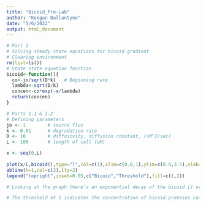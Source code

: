 ```yaml
---
title: "Bicoid_Pre-Lab"
author: "Keegan Ballantyne"
date: "5/6/2022"
output: html_document
---
```


```r
# Part 1 
# Solving steady state equations for bicoid gradient
# Clearing environment
rm(list=ls())
# State state equation function
bicoid<-function(){
  co<-jo/sqrt(D*k)   # Beginning rate
  lambda<-sqrt(D/k)
  concen<-co*exp(-x/lambda)
  return(concen)
}
```

```r
# Parts 1.1 & 1.2
# Defining parameters
jo <- 1        # source flux
k <- 0.01      # degradation rate
D <- 10        # diffusivity, diffusion constant, (uM^2/sec)
L <- 100       # length of cell (uM)

x <- seq(0,L)
    
plot(x/L,bicoid(),type="l",col=c(1),xlim=c(0.0,1),ylim=c(0.0,3.5),xlab="position",ylab="Concentration (a.u)",main="Steady State Solution of Bicoid concentration vs. length")
abline(h=1,col=c(2),lty=2)
legend("topright",inset=0.05,c("Bicoid","Threshold"),fill=c(1,2))

# Looking at the graph there's an exponential decay of the bicoid [] over the normalized length of the cell. This spread of bicoid [] controls the expression of gap genes throughout the cell. This spread happens because higher concentrations of the bicoid protein appear at the anterior end of the embryo body plane and then eventually decreases moving further to the opposite posterior side. This is likely caused by maternal RNA being deposited and remaining on the anterior side of the egg.

# The threshold at 1 indicates the concentration of bicoid proteins causing different changes in the body plan. Under 1 concentration (a.u.), kruppel expression becomes possible. Alternatively above 1 concentration (a.u.) hunchback expression becomes possible. This occurs at ~0.37 uM in the embryo, a little more than a thrid of the way down. Assuming a fixed threshold, a different variable like the slope of the line can be used to alter the change in pattern formation.

```